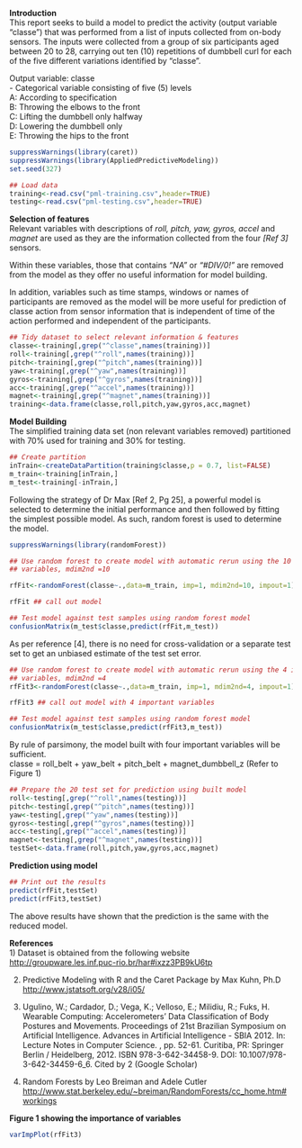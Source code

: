 **Introduction**  
This report seeks to build a model to predict the activity (output variable "classe") that was performed from a list of inputs collected from on-body sensors.  The inputs were collected from a group of six participants aged between 20 to 28, carrying out ten (10) repetitions of dumbbell curl for each of the five different variations identified by "classe".  

Output variable: classe  
- Categorical variable consisting of five (5) levels  
A: According to specification  
B: Throwing the elbows to the front   
C: Lifting the dumbbell only halfway  
D: Lowering the dumbbell only  
E: Throwing the hips to the front  

```r
suppressWarnings(library(caret))
suppressWarnings(library(AppliedPredictiveModeling))
set.seed(327)

## Load data
training<-read.csv("pml-training.csv",header=TRUE)
testing<-read.csv("pml-testing.csv",header=TRUE)
```

**Selection of features**  
Relevant variables with descriptions of _roll, pitch, yaw, gyros, accel_  and _magnet_ are used as they are the information collected from the four _[Ref 3]_ sensors.  

Within these variables, those that contains _"NA"_ or _"#DIV/0!"_ are removed from the   model as they offer no useful information for model building.  

In addition, variables such as time stamps, windows or names of participants are removed as the model will be more useful for prediction of classe action from sensor information that is independent of time of the action performed and independent of the participants.  

```r
## Tidy dataset to select relevant information & features
classe<-training[,grep("^classe",names(training))]
roll<-training[,grep("^roll",names(training))]
pitch<-training[,grep("^pitch",names(training))]
yaw<-training[,grep("^yaw",names(training))]
gyros<-training[,grep("^gyros",names(training))]
acc<-training[,grep("^accel",names(training))]
magnet<-training[,grep("^magnet",names(training))]
training<-data.frame(classe,roll,pitch,yaw,gyros,acc,magnet)
```

**Model Building**  
The simplified training data set (non relevant variables removed) partitioned with 70% used for training and 30% for testing.  

```r
## Create partition
inTrain<-createDataPartition(training$classe,p = 0.7, list=FALSE)
m_train<-training[inTrain,]
m_test<-training[-inTrain,]
```

Following the strategy of Dr Max [Ref 2, Pg 25], a powerful model is selected to determine the initial performance and then followed by fitting the simplest possible model.  As such, random forest is used to determine the model.  

```r
suppressWarnings(library(randomForest))
```

```r
## Use random forest to create model with automatic rerun using the 10 important
## variables, mdim2nd =10

rfFit<-randomForest(classe~.,data=m_train, imp=1, mdim2nd=10, impout=1)

rfFit ## call out model

## Test model against test samples using random forest model
confusionMatrix(m_test$classe,predict(rfFit,m_test))

```

As per reference [4], there is no need for cross-validation or a separate test set to get an unbiased estimate of the test set error.

```r
## Use random forest to create model with automatic rerun using the 4 important
## variables, mdim2nd =4
rfFit3<-randomForest(classe~.,data=m_train, imp=1, mdim2nd=4, impout=1)

rfFit3 ## call out model with 4 important variables

## Test model against test samples using random forest model
confusionMatrix(m_test$classe,predict(rfFit3,m_test))
```

By rule of parsimony, the model built with four important variables will be sufficient.  
classe = roll_belt + yaw_belt + pitch_belt + magnet_dumbbell_z
(Refer to Figure 1)

```r
## Prepare the 20 test set for prediction using built model
roll<-testing[,grep("^roll",names(testing))]
pitch<-testing[,grep("^pitch",names(testing))]
yaw<-testing[,grep("^yaw",names(testing))]
gyros<-testing[,grep("^gyros",names(testing))]
acc<-testing[,grep("^accel",names(testing))]
magnet<-testing[,grep("^magnet",names(testing))]
testSet<-data.frame(roll,pitch,yaw,gyros,acc,magnet)
```

**Prediction using model**
```r
## Print out the results
predict(rfFit,testSet)
predict(rfFit3,testSet)
```
The above results have shown that the prediction is the same with the reduced model.  

**References**   
1) Dataset is obtained from the following website  
   <http://groupware.les.inf.puc-rio.br/har#ixzz3PB9kU6tp>  
   
2) Predictive Modeling with R and the Caret Package by Max Kuhn, Ph.D  
   <http://www.jstatsoft.org/v28/i05/>  

3) Ugulino, W.; Cardador, D.; Vega, K.; Velloso, E.; Milidiu, R.; Fuks, H. Wearable      Computing: Accelerometers' Data Classification of Body Postures and Movements. Proceedings of 21st Brazilian Symposium on Artificial Intelligence. Advances in Artificial Intelligence - SBIA 2012. In: Lecture Notes in Computer Science. , pp. 52-61. Curitiba, PR: Springer Berlin / Heidelberg, 2012. ISBN 978-3-642-34458-9. DOI: 10.1007/978-3-642-34459-6_6. 
Cited by 2 (Google Scholar)  

4) Random Forests by Leo Breiman and Adele Cutler  
   <http://www.stat.berkeley.edu/~breiman/RandomForests/cc_home.htm#workings>  
   
**Figure 1 showing the importance of variables**  
```r
varImpPlot(rfFit3)
```